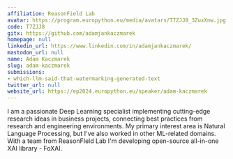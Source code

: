```yaml
---
affiliation: ReasonField Lab
avatar: https://program.europython.eu/media/avatars/T7ZJJ8_3ZuxXnw.jpg
code: T7ZJJ8
gitx: https://github.com/adamjankaczmarek
homepage: null
linkedin_url: https://www.linkedin.com/in/adamjankaczmarek/
mastodon_url: null
name: Adam Kaczmarek
slug: adam-kaczmarek
submissions:
- which-llm-said-that-watermarking-generated-text
twitter_url: null
website_url: https://ep2024.europython.eu/speaker/adam-kaczmarek
---
```


I am a passionate Deep Learning specialist implementing cutting-edge research ideas in business projects, connecting best practices from research and engineering environments. My primary interest area is Natural Language Processing, but I've also worked in other ML-related domains. With a team from ReasonFIeld Lab I'm developing open-source all-in-one XAI library - FoXAI.
